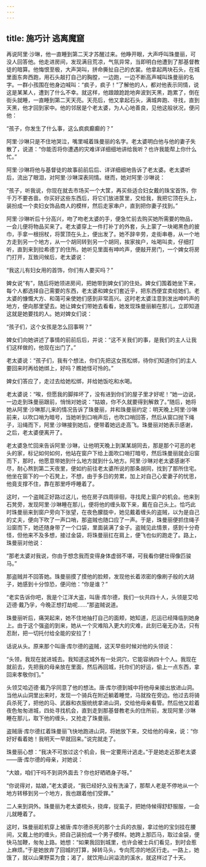 ```yaml
---
---
---
```

title: 施巧计 逃离魔窟
---




再说阿里·沙琳，他一直睡到第二天才苏醒过来。他睁开眼，大声呼叫珠曼丽，可没人回答他。他走进房间，发现满目荒凉，气氛异常，当即明白他遭到了那基督教徒的暗算。他悔恨至极，大声哭叫，拼命撕扯自己的衣裳。他拿起两块石头，在城里面东奔西跑，用石头敲打自己的胸膛，一边跑，一边不断高声喊叫珠曼丽的名字。一群小孩围在他身边喊叫：“疯子，疯子！”了解他的人，都对他表示同情，说这是某某人，遭到了什么不幸。就这样，他踉踉跄跄地奔波到天黑，跑累了，倒在街头就睡，一直睡到第二天天亮。天亮后，他又拿起石头，满城奔跑、寻找，直到天黑，他才回到家中。他的邻居是个老太婆，为人心地善良，见他这般状况，便问他：

“孩子，你发生了什么事，这么疯疯癫癫的？”

阿里·沙琳只是不住地哭泣，嘴里喊着珠曼丽的名字。老太婆明白他与他的妻子失散了，说道：“你能否将你遭遇的灾难详详细细地讲给我听？也许我能帮上你什么忙。”

阿里·沙琳将他与基督徒的故事前前后后、详详细细地告诉了老太婆。老太婆听后，流出了眼泪，对阿里·沙琳深表同情。继而，她对阿里·沙琳说：

“孩子，听我说，你现在就去市场买一个大筐，再买些适合妇女戴的珠宝首饰，你千万不要吝啬。你买好这些东西后，将它们放进筐里，交给我，我把它顶在头上，装扮成一个卖妇女饰品商人的模样，然后走家串户，直到把你妻子找到。”

阿里·沙琳听后十分高兴，吻了吻老太婆的手，便急忙前去购买她所需要的物品，一会儿便将物品买来了。老太婆穿上一件打补丁的外套，头上蒙了一块褐黑色的披巾，手拿一根拐杖，将筐顶在头上，便出发了。她不辞辛劳，走街串巷，从一个地方走到另一个地方，从一个胡同转到另一个胡同，挨家挨户，吆喝叫卖，仔细打听，直到来到拉希德丁的住所。她听见里面有呻吟声，便敲开房门，一个婢女将房门打开，互致问候后，老太婆说：

“我这儿有妇女用的首饰，你们有人要买吗？”

婢女说“有”，随后将她领进房间，把她带到婢女们的住处。婢女们围着她坐下来，每个人都选择自己需要的东西，老太婆和婢女们套近乎，把东西便宜卖给她们。老太婆的慷慨大方、和蔼可亲使她们感到非常高兴。这时老太婆注意到发出呻吟声的地方，便向那里望去。她让婢女们带她去看看，她发现珠曼丽躺在那儿，立即知道这就是她要找的人。她对婢女们说：

“孩子们，这个女孩是怎么回事啊？”

婢女们向她讲述了事情的前前后后，并说：“这不关我们的事，是我们的主人让我们这样做的，他现在出门了。”

老太婆说：“孩子们，我有个想法，你们先把这女孩松绑，待你们知道你们的主人要回来时再给她绑上，好吗？瞧她怪可怜的。”

婢女们答应了，走过去给她松绑，并给她饭吃和水喝。

老太婆说：“唉，但愿我的脚摔坏了，没有进到你们的屋子里才好呢！”她一边说，一边走到珠曼丽跟前，悄悄对她说：“姑娘，你不久就要得到解救了。”随后，她将她从阿里·沙琳那儿来的情况告诉了珠曼丽，并和珠曼丽约定：明天晚上阿里·沙琳前来，以吹口哨为暗号，当她听到口哨声后，也吹口哨回答，然后从窗口抛下绳子，沿绳而下，阿里·沙琳接到她后，便带着她远走高飞。珠曼丽对她表示感谢，之后，老太婆便离开了。

老太婆急忙回来告诉阿里·沙琳，让他明天晚上到某某胡同去，那是那个可恶的老头的家，标记如何如何，他站在窗户下给上面吹口哨打暗号，然后珠曼丽就会沿窗而下，那时，他愿意带她到什么地方就到什么地方。阿里·沙琳对老太婆感谢不尽，耐心熬到第二天夜里，便如约前往老太婆所说的那条胡同，找到了那所住宅。他坐在窗下的一个石凳上，不想，由于多日的劳累，加上对自己心爱妻子的忧思，他竟支撑不住，靠在那里呼呼睡着了。

这时，一个盗贼正好路过这儿，他在房子四周徘徊，寻找爬上窗户的机会。他来到石凳旁，发现阿里·沙琳睡在那儿，便将他的缠头取下来，戴在自己头上。恰巧此时珠曼丽来到窗户旁向下张望，在夜色朦胧中，她见戴着缠头的盗贼，以为是自己的丈夫，便向下吹了一声口哨，那盗贼也随口应了一声。于是，珠曼丽便抓住绳子沿窗而下，她还随身带了一个口袋，里面装满了金子。盗贼见此情景，感到十分奇怪，但他来不及多想，接过金袋，将珠曼丽扛在肩上，便飞也似的跑走了。路上，珠曼丽对他说：

“那老太婆对我说，你由于想念我而变得身体虚弱不堪，可我看你健壮得像匹骏马。”

那盗贼并不回答她。珠曼丽摸了摸他的脸颊，发现他长着浓密的像刷子般的大胡子，她感到十分惊恐，便问他：“你是谁？”

“老实告诉你吧，我是个江洋大盗，叫唐·库尔德，我们一伙共四十人，头领是艾哈迈德·戴乃孚，今晚正想打劫呢……”那盗贼说道。

珠曼丽听后，痛哭起来，她不住地抽打自己的面颊，她知道，厄运已经降临到她身上。由于这个强盗的到来，她从一个灾难陷入更大的灾难，此刻已毫无办法，只有忍耐，把一切托付给全能的安拉了！

话说从头。原来那个叫唐·库尔德的盗贼，这天早些时候对他的头领说：

“头领，我现在就进城去。我知道这城外有一处洞穴，它能容纳四十个人。我现在就前去，先把我的母亲放在里面，然后再回城，托你们的好运，偷上一点东西，拿回来孝敬你们。”

头领艾哈迈德·戴乃孚同意了他的想法。唐·库尔德到城中将他母亲接出放进山洞。当他从山洞里出来时，发现一个骑兵在附近躺着睡觉，马就拴在旁边。他过去将骑兵杀死了，把他的马、武器和衣服统统拿进山洞，交给他母亲看管。然后他又趁着夜色匆匆进城，四处寻找机会，直到走到那基督教老头的住所前，发现阿里·沙琳睡在那儿，取下他的缠头，又抢走了珠曼丽。

盗贼唐·库尔德扛着珠曼丽飞快地跑进山洞，将她放下来，交给他的母亲，说：“你好好看着她！我明天一早就回来。”说完就走了。

珠曼丽心想：“我决不可放过这个机会，我一定要用计逃走。”于是她走近那老太婆——唐·库尔德的母亲，对她说：

“大娘，咱们干吗不到洞外面去？你也好晒晒身子呀。”

“你说得对，姑娘，”老太婆说，“我已经好久没有洗澡了，那帮人老是不停地从一个地方转移到另一个地方，我也跟着他们受罪。”

二人来到洞外。珠曼丽为老太婆梳头，挠痒，捉虱子，把她侍候得舒舒服服，一会儿就睡着了。

这时，珠曼丽趁机穿上被唐·库尔德杀死的那个士兵的衣服，拿过他的宝剑挂在腰间，又戴上他的缠头，把自己装扮成一个男子模样。她跨上那匹马，取过金袋，便快马加鞭，匆匆上路。她想：“如果我回到城里，也许会被士兵们看见，到时会惹上麻烦。”于是她放弃了回城的打算，掉转马头，专向荒凉的地区行走。一路上，她饿了，就以山果野菜为食；渴了，就饮用山涧溢流的溪水，就这样过了十天。